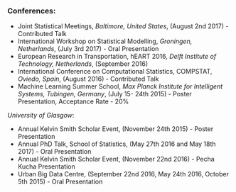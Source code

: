 <br>

### Conferences: 

- Joint Statistical Meetings, *Baltimore, United States*, (August 2nd 2017) - Contributed Talk
- International Workshop on Statistical Modelling, *Groningen, Netherlands*, (July 3rd 2017) - Oral Presentation
- European Research in Transportation, hEART 2016, *Delft Institute of Technology,  Netherlands*, (September 2016)
- International Conference on Computational Statistics, COMPSTAT, *Oviedo, Spain*, (August 2016) - Contributed Talk
- Machine Learning Summer School, *Max Planck Institute for Intelligent Systems, Tubingen, Germany*, (July 15- 24th 2015) - Poster Presentation, Acceptance Rate - 20%  

*University of Glasgow*:

- Annual Kelvin Smith Scholar Event, (November 24th 2015) - Poster Presentation
- Annual PhD Talk, School of Statistics, (May 27th 2016 and May 18th 2017) - Oral Presentation
- Annual Kelvin Smith Scholar Event, (November 22nd 2016) - Pecha Kucha Presentation
- Urban Big Data Centre, (September 22nd 2016, May 24th 2016, October 5th 2015) - Oral Presentation